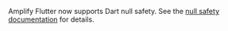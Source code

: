 
<Callout>

Amplify Flutter now supports Dart null safety. See the [null safety documentation](/lib/project-setup/null-safety) for details.

</Callout>
